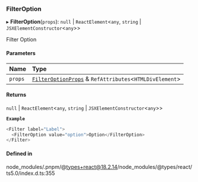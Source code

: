 ### FilterOption

▸ **FilterOption**(`props`): `null` \| `ReactElement`\<`any`, `string` \| `JSXElementConstructor`\<`any`\>\>

Filter Option

#### Parameters

| Name    | Type                                                                                      |
| :------ | :---------------------------------------------------------------------------------------- |
| `props` | [`FilterOptionProps`](modules.md#filteroptionprops) & `RefAttributes`\<`HTMLDivElement`\> |

#### Returns

`null` \| `ReactElement`\<`any`, `string` \| `JSXElementConstructor`\<`any`\>\>

**`Example`**

```ts
<Filter label="Label">
  <FilterOption value="option">Option</FilterOption>
</Filter>
```

#### Defined in

node_modules/.pnpm/@types+react@18.2.14/node_modules/@types/react/ts5.0/index.d.ts:355
